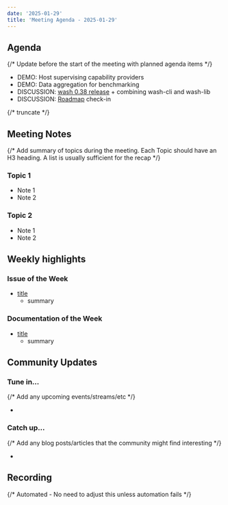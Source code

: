 ```yaml
---
date: '2025-01-29'
title: 'Meeting Agenda - 2025-01-29'
---
```


## Agenda

{/* Update before the start of the meeting with planned agenda items */}

- DEMO: Host supervising capability providers
- DEMO: Data aggregation for benchmarking
- DISCUSSION: [wash 0.38 release](https://github.com/wasmCloud/wasmCloud/releases/tag/wash-cli-v0.38.0) + combining wash-cli and wash-lib
- DISCUSSION: [Roadmap](https://wasmcloud.com/docs/roadmap/) check-in

{/* truncate */}

## Meeting Notes

{/* Add summary of topics during the meeting. Each Topic should have an H3 heading. A list is usually sufficient for the recap */}

### Topic 1

- Note 1
- Note 2

### Topic 2

- Note 1
- Note 2

## Weekly highlights

### Issue of the Week

- [title](https://github.com/wasmcloud/wasmcloud/issues/)
  - summary

### Documentation of the Week

- [title](/docs/intro)
  - summary

## Community Updates

### Tune in…

{/* Add any upcoming events/streams/etc */}

-

### Catch up…

{/* Add any blog posts/articles that the community might find interesting */}

-

## Recording

{/* Automated - No need to adjust this unless automation fails */}

<YouTube url="https://www.youtube.com/watch?v=5cIKy8laBAA" />
